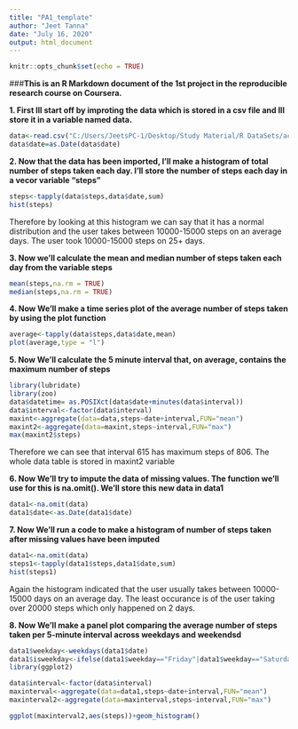 ---
title: "PA1_template"
author: "Jeet Tanna"
date: "July 16, 2020"
output: html_document
---

```{r setup, include=FALSE}
knitr::opts_chunk$set(echo = TRUE)
```


###**This is an R Markdown document of the 1st project in the reproducible research course on Coursera.**

**1. First Ill start off by improting the data which is stored in a csv file and Ill store it in a variable named data.**

```{r}
data<-read.csv("C:/Users/JeetsPC-1/Desktop/Study Material/R DataSets/activity.csv")
data$date=as.Date(data$date)
```

**2. Now that the data has been imported, I'll make a histogram of total number of steps taken each day. I'll store the number of steps each day in a vecor variable "steps"**

```{r}
steps<-tapply(data$steps,data$date,sum)
hist(steps)
```

Therefore by looking at this histogram we can say that it has a normal distribution and the user takes between 10000-15000 steps on an average days. The user took 10000-15000 steps on 25+ days.


**3. Now we'll calculate the mean and median number of steps taken each day from the variable steps**
```{r}
mean(steps,na.rm = TRUE)
median(steps,na.rm = TRUE)
```

**4. Now We'll make a time series plot of the average number of steps taken by using the plot function**
```{r}
average<-tapply(data$steps,data$date,mean)
plot(average,type = "l")
```

**5. Now We'll calculate the 5 minute interval that, on average, contains the maximum number of steps**

```{r}
library(lubridate)
library(zoo)
data$datetime= as.POSIXct(data$date+minutes(data$interval))
data$interval<-factor(data$interval)
maxint<-aggregate(data=data,steps~date+interval,FUN="mean")
maxint2<-aggregate(data=maxint,steps~interval,FUN="max")
max(maxint2$steps)
```
Therefore we can see that interval 615 has maximum steps of 806. The whole data table is stored in maxint2 variable

**6. Now We'll try to impute the data of missing values. The function we'll use for this is na.omit(). We'll store this new data in data1**

```{r}
data1<-na.omit(data)
data1$date<-as.Date(data1$date)
```

**7. Now We'll run a code to make a histogram of number of steps taken after missing values have been imputed**

```{r}
data1<-na.omit(data)
steps1<-tapply(data1$steps,data1$date,sum)
hist(steps1)
```
Again the histogram indicated that the user usually takes between 10000-15000 days on an average day. The least occurance is of the user taking over 20000 steps which only happened on 2 days.

**8. Now We'll make a panel plot comparing the average number of steps taken per 5-minute interval across weekdays and weekendsd**
```{r}
data1$weekday<-weekdays(data1$date)
data1$isweekday<-ifelse(data1$weekday=="Friday"|data1$weekday=="Saturday"|data1$weekday=="Sunday","weekend","weekday")
library(ggplot2)

data$interval<-factor(data$interval)
maxinterval<-aggregate(data=data1,steps~date+interval,FUN="mean")
maxinterval2<-aggregate(data=maxinterval,steps~interval,FUN="max")

ggplot(maxinterval2,aes(steps))+geom_histogram()
```